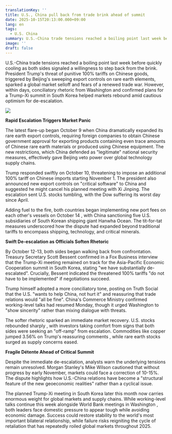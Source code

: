 ```yaml
---
translationKey: ''
title: U.S., China pull back from trade brink ahead of summit
date: 2025-10-15T20:13:00.000+09:00
lang: en
tags:
  - U.S. China
summary: U.S.-China trade tensions reached a boiling point last week before quickly cooling as both sides signaled a willingness to step back from the brink. President Trump's threat of punitive 100% tariffs on Chinese goods, triggered by Beijing's sweeping export controls on rare earth elements, sparked a global market selloff and fears of a renewed trade war. However, within days, conciliatory rhetoric from Washington and confirmed plans for a Trump-Xi summit in South Korea helped markets rebound amid cautious optimism for de-escalation.
image: ''
draft: false
---
```

U.S.-China trade tensions reached a boiling point last week before quickly cooling as both sides signaled a willingness to step back from the brink. President Trump's threat of punitive 100% tariffs on Chinese goods, triggered by Beijing's sweeping export controls on rare earth elements, sparked a global market selloff and fears of a renewed trade war. However, within days, conciliatory rhetoric from Washington and confirmed plans for a Trump-Xi summit in South Korea helped markets rebound amid cautious optimism for de-escalation.

![](https://www.reuters.com/resizer/v2/3LBIMGVBHVOHXJBAYLFW7JSJ2E.jpg?auth=e2dee080e827f7fa8a5dd5446efe8da63418b2dedc4cae14265ee5f22bd8de43&width=1200&quality=80)

**Rapid Escalation Triggers Market Panic**

The latest flare-up began October 9 when China dramatically expanded its rare earth export controls, requiring foreign companies to obtain Chinese government approval for exporting products containing even trace amounts of Chinese rare earth materials or produced using Chinese equipment. The new restrictions, which China defended as "legitimate" national security measures, effectively gave Beijing veto power over global technology supply chains.​

Trump responded swiftly on October 10, threatening to impose an additional 100% tariff on Chinese imports starting November 1. The president also announced new export controls on "critical software" to China and suggested he might cancel his planned meeting with Xi Jinping. The escalation sent U.S. stocks tumbling, with the Dow suffering its worst day since April.​

Adding fuel to the fire, both countries began implementing new port fees on each other's vessels on October 14 , with China sanctioning five U.S. subsidiaries of South Korean shipping giant Hanwha Ocean. The tit-for-tat measures underscored how the dispute had expanded beyond traditional tariffs to encompass shipping, technology, and critical minerals.​

**Swift De-escalation as Officials Soften Rhetoric**

By October 12-13, both sides began walking back from confrontation. Treasury Secretary Scott Bessent confirmed in a Fox Business interview that the Trump-Xi meeting remained on track for the Asia-Pacific Economic Cooperation summit in South Korea, stating "we have substantially de-escalated". Crucially, Bessent indicated the threatened 100% tariffs "do not have to be implemented" if negotiations succeed.​

Trump himself adopted a more conciliatory tone, posting on Truth Social that the U.S. "wants to help China, not hurt it" and reassuring that trade relations would "all be fine". China's Commerce Ministry confirmed working-level talks had resumed Monday, though it urged Washington to "show sincerity" rather than mixing dialogue with threats.​

The softer rhetoric sparked an immediate market recovery. U.S. stocks rebounded sharply , with investors taking comfort from signs that both sides were seeking an "off-ramp" from escalation. Commodities like copper jumped 3.56% on Trump's reassuring comments , while rare earth stocks surged as supply concerns eased.​

**Fragile Détente Ahead of Critical Summit**

Despite the immediate de-escalation, analysts warn the underlying tensions remain unresolved. Morgan Stanley's Mike Wilson cautioned that without progress by early November, markets could face a correction of 10-15%. The dispute highlights how U.S.-China relations have become a "structural feature of the new geoeconomic realities" rather than a cyclical issue.​

The planned Trump-Xi meeting in South Korea later this month now carries enormous weight for global markets and supply chains. While working-level talks continue this week alongside World Bank meetings in Washington , both leaders face domestic pressure to appear tough while avoiding economic damage. Success could restore stability to the world's most important bilateral relationship, while failure risks reigniting the cycle of retaliation that has repeatedly roiled global markets throughout 2025.
